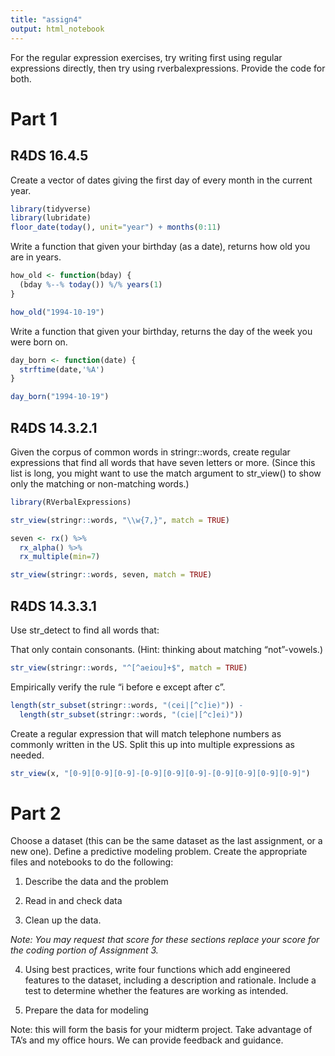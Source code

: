 ```yaml
---
title: "assign4"
output: html_notebook
---
```



For the regular expression exercises, try writing first using regular expressions directly, then try using rverbalexpressions. Provide the code for both. 

# Part 1

## R4DS 16.4.5

Create a vector of dates giving the first day of every month in the current year. 

```r
library(tidyverse)
library(lubridate)
floor_date(today(), unit="year") + months(0:11)
```

Write a function that given your birthday (as a date), returns how old you are in years.

```r
how_old <- function(bday) {
  (bday %--% today()) %/% years(1)
}

how_old("1994-10-19")
```

Write a function that given your birthday, returns the day of the week you were born on. 

```r
day_born <- function(date) {
  strftime(date,'%A')
}

day_born("1994-10-19")
```


## R4DS 14.3.2.1

Given the corpus of common words in stringr::words, create regular expressions that find all words that have seven letters or more. (Since this list is long, you might want to use the match argument to str_view() to show only the matching or non-matching words.)

```r
library(RVerbalExpressions)

str_view(stringr::words, "\\w{7,}", match = TRUE)

seven <- rx() %>% 
  rx_alpha() %>% 
  rx_multiple(min=7)

str_view(stringr::words, seven, match = TRUE)
```

## R4DS 14.3.3.1

Use str_detect to find all words that:

That only contain consonants. (Hint: thinking about matching “not”-vowels.)

```r
str_view(stringr::words, "^[^aeiou]+$", match = TRUE)
```


Empirically verify the rule “i before e except after c”.

```r
length(str_subset(stringr::words, "(cei|[^c]ie)")) - 
  length(str_subset(stringr::words, "(cie|[^c]ei)"))
```


Create a regular expression that will match telephone numbers as commonly written in the US. Split this up into multiple expressions as needed.

```r
str_view(x, "[0-9][0-9][0-9]-[0-9][0-9][0-9]-[0-9][0-9][0-9][0-9]")
```

# Part 2


Choose a dataset (this can be the same dataset as the last assignment, or a new one). Define a predictive modeling problem. Create the appropriate files and notebooks to do the following:

1. Describe the data and the problem

2. Read in and check data

2. Clean up the data. 

*Note: You may request that score for these sections replace your score for the coding portion of Assignment 3.*

4. Using best practices, write four functions which add engineered features to the dataset, including a description and rationale. Include a test to determine whether the features are working as intended. 

5. Prepare the data for modeling

Note: this will form the basis for your midterm project. Take advantage of TA's and my office hours. We can provide feedback and guidance. 


